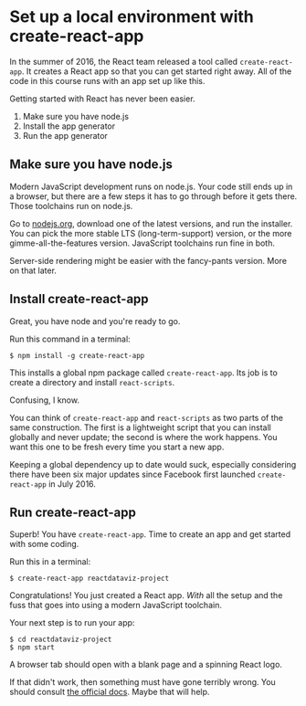 
# Set up a local environment with create-react-app

In the summer of 2016, the React team released a tool called
`create-react-app`. It creates a React app so that you can get started right
away. All of the code in this course runs with an app set up like this.

Getting started with React has never been easier.

1. Make sure you have node.js
2. Install the app generator
3. Run the app generator

<Vimeo id={429501541} />

## Make sure you have node.js

Modern JavaScript development runs on node.js. Your code still ends up in a
browser, but there are a few steps it has to go through before it gets there.
Those toolchains run on node.js.

Go to [nodejs.org](https://nodejs.org/en/), download one of the latest
versions, and run the installer. You can pick the more stable LTS
(long-term-support) version, or the more gimme-all-the-features version.
JavaScript toolchains run fine in both.

Server-side rendering might be easier with the fancy-pants version. More on
that later.

## Install create-react-app

Great, you have node and you're ready to go.

Run this command in a terminal:

```
$ npm install -g create-react-app
```

This installs a global npm package called `create-react-app`. Its job is to
create a directory and install `react-scripts`.

Confusing, I know.

You can think of `create-react-app` and `react-scripts` as two parts of the
same construction. The first is a lightweight script that you can install
globally and never update; the second is where the work happens. You want this
one to be fresh every time you start a new app.

Keeping a global dependency up to date would suck, especially considering there
have been six major updates since Facebook first launched `create-react-app` in
July 2016.

## Run create-react-app

Superb! You have `create-react-app`. Time to create an app and get started with
some coding.

Run this in a terminal:

```
$ create-react-app reactdataviz-project
```

Congratulations! You just created a React app. _With_ all the setup and the
fuss that goes into using a modern JavaScript toolchain.

Your next step is to run your app:

```
$ cd reactdataviz-project
$ npm start
```

A browser tab should open with a blank page and a spinning React logo.

If that didn't work, then something must have gone terribly wrong. You should
consult
[the official docs](https://github.com/facebookincubator/create-react-app).
Maybe that will help.
